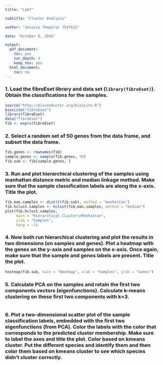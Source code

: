 ```yaml
---
title: "Lab7"

subtitle: "Cluster Analysis"

author: "Jessica Temporal 7547611"

date: "October 6, 2016"

output:
  pdf_document:
    toc: yes
    toc_depth: 4
    keep_tex: yes
  html_document:
    toc: no
---
```

\newpage

### 1. Load the fibroEset library and data set (`library(fibroEset)`). Obtain the classifications for the samples.
```r
source("http://bioconductor.org/biocLite.R")
biocLite("fibroEset")
library(fibroEset)
data("fibroEset")
fib <- exprs(fibroEset)
```

### 2. Select a random set of 50 genes from the data frame, and subset the data frame.
```r
fib.genes <- rownames(fib)
sample.genes <- sample(fib.genes, 50)
fib.sub <- fib[sample.genes, ]
```

\newpage
### 3. Run and plot hierarchical clustering of the samples using manhattan distance metric and median linkage method. Make sure that the sample classification labels are along the x-axis. Title the plot.
```r
fib.man.samples <- dist(t(fib.sub), method = "manhattan")
fib.hclust.samples <- hclust(fib.man.samples, method = "median")
plot(fib.hclust.samples,
     main = "Hierarchical Cluster\nManhattan",
     xlab = "Samples",
     hang = -1)
```

\newpage
### 4. Now both run hierarchical clustering and plot the results in two dimensions (on samples and genes). Plot a heatmap with the genes on the y-axis and samples on the x-axis. Once again, make sure that the sample and genes labels are present. Title the plot.
```r
heatmap(fib.sub, main = "Heatmap", xlab = "Samples", ylab = "Genes")
```

### 5. Calculate PCA on the samples and retain the first two components vectors (eigenfunctions). Calculate k-means clustering on these first two components with k=3.
```r

```

### 6. Plot a two-dimensional scatter plot of the sample classification labels, embedded with the first two eigenfunctions (from PCA). Color the labels with the color that corresponds to the predicted cluster membership. Make sure to label the axes and title the plot. Color based on kmeans cluster. Put the different species and identify them and then color them based on kmeans cluster to see which species didn’t cluster correctly.
```r

```